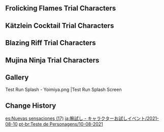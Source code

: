 {{Event
|name              = Test Run - Yoimiya, Diona, Xinyan, Sayu
|image             = Test Run - Character Trial Event Yoimiya-Diona-Xinyan-Sayu.png
|type              = In-Game
|type2             = Test Run
|time_known        = yes
|time_start        = 2021-08-10 18:00:00
|time_start_offset = UTC+8
|time_end          = 2021-08-31 14:59:59
}}

{{Test Run
|character_5_1 = Yoimiya
|rewards_5_1   = Primogem*20,Naku Weed*3
|party_5_1     = Noelle,Xiangling
|character_4_1 = Diona
|rewards_4_1   = Adventurer's Experience*6,Calla Lily*3
|party_4_1     = Kaeya,Lisa
|character_4_2 = Xinyan
|rewards_4_2   = Mystic Enhancement Ore*3,Violetgrass*3
|party_4_2     = Kaeya,Lisa
|character_4_3 = Sayu
|rewards_4_3   = Mora*15&#44;000,Crystal Marrow*3
|party_4_3     = Kaeya,Xiangling
|wish          = Tapestry of Golden Flames/2021-08-10
}}

==Frolicking Flames Trial Characters==
{{Trial Character/Event/Header}}
{{Trial Character/Event
|character_name         = Yoimiya
|character_level        = 80
|constellation          = 0
|weapon_name            = Thundering Pulse
|weapon_level           = 80
|refinement             = 1
|artifact_flower        = Entangling Bloom
|artifact_feather       = Shaft of Remembrance
|artifact_sands         = Morning Dew's Moment
|artifact_goblet        = Hopeful Heart
|artifact_circlet       = Capricious Visage
|artifact_level         = 20
|set1                   = Shimenawa's Reminiscence
|set1_piece_bonus       = 4
|normal_attack_talent   = 8
|elemental_skill_talent = 8
|elemental_burst_talent = 8
|hp                     = 16,571
|atk                    = 2,053
|def                    = 655
|em                     = 105
|er                     = 135.0%
|crit_rate              = 40.4%
|crit_dmg               = 214.5%
|pyro_dmg               = 46.6%
}}
{{Trial Character/Event
|character_name         = Noelle
|character_level        = 80
|constellation          = 0
|weapon_name            = Whiteblind
|weapon_level           = 80
|refinement             = 1
|artifact_flower        = Maiden's Distant Love
|artifact_feather       = Maiden's Heart-Stricken Infatuation
|artifact_sands         = Maiden's Passing Youth
|artifact_goblet        = Maiden's Fleeting Leisure
|artifact_circlet       = Maiden's Fading Beauty
|artifact_level         = 20
|set1                   = Maiden Beloved
|set1_piece_bonus       = 4
|normal_attack_talent   = 8
|elemental_skill_talent = 8
|elemental_burst_talent = 8
|hp                     = 18,483
|atk                    = 1,132
|def                    = 2,161
|em                     = 105
|er                     = 186.8%
|crit_rate              = 26.0%
|crit_dmg               = 91.9%
}}
{{Trial Character/Event
|character_name         = Xiangling
|character_level        = 80
|constellation          = 0
|weapon_name            = Dragon's Bane
|weapon_level           = 80
|refinement             = 1
|artifact_flower        = Royal Flora
|artifact_feather       = Royal Plume
|artifact_sands         = Royal Pocket Watch
|artifact_goblet        = Royal Silver Urn
|artifact_circlet       = Royal Masque
|artifact_level         = 20
|set1                   = Noblesse Oblige
|set1_piece_bonus       = 4
|normal_attack_talent   = 8
|elemental_skill_talent = 8
|elemental_burst_talent = 8
|hp                     = 21,803
|atk                    = 1,390
|def                    = 712
|em                     = 378
|er                     = 135.0%
|crit_rate              = 57.1%
|crit_dmg               = 91.9%
|other_stats            = 
}}
{{Trial Character/Event/Footer}}

==Kätzlein Cocktail Trial Characters==
{{Trial Character/Event/Header}}
{{Trial Character/Event
|character_name         = Diona
|character_level        = 80
|constellation          = 0
|weapon_name            = Favonius Codex
|weapon_level           = 80
|refinement             = 1
|artifact_flower        = Maiden's Distant Love
|artifact_feather       = Maiden's Heart-Stricken Infatuation
|artifact_sands         = Maiden's Passing Youth
|artifact_goblet        = Maiden's Fleeting Leisure
|artifact_circlet       = Maiden's Fading Beauty
|artifact_level         = 20
|set1                   = Maiden Beloved
|set1_piece_bonus       = 4
|normal_attack_talent   = 8
|elemental_skill_talent = 8
|elemental_burst_talent = 8
|hp                     = 23,938
|atk                    = 1,098
|def                    = 644
|em                     = 105
|er                     = 242.6%
|crit_rate              = 26.0%
|crit_dmg               = 91.9%
|other_stats            = 
}}
{{Trial Character/Event
|character_name         = Kaeya
|character_level        = 80
|constellation          = 0
|weapon_name            = Favonius Sword
|weapon_level           = 80
|refinement             = 1
|artifact_flower        = Royal Flora
|artifact_feather       = Royal Plume
|artifact_sands         = Royal Pocket Watch
|artifact_goblet        = Royal Silver Urn
|artifact_circlet       = Royal Masque
|artifact_level         = 20
|set1                   = Noblesse Oblige
|set1_piece_bonus       = 4
|normal_attack_talent   = 8
|elemental_skill_talent = 8
|elemental_burst_talent = 8
|hp                     = 22,863
|atk                    = 1,387
|def                    = 835
|em                     = 105
|er                     = 35.0%
|crit_rate              = 52.1%
|crit_dmg               = 41.9%
}}
{{Trial Character/Event
|character_name         = Lisa
|character_level        = 80
|constellation          = 0
|weapon_name            = Favonius Codex
|weapon_level           = 80
|refinement             = 1
|artifact_flower        = Royal Flora
|artifact_feather       = Royal Plume
|artifact_sands         = Royal Pocket Watch
|artifact_goblet        = Royal Silver Urn
|artifact_circlet       = Royal Masque
|artifact_level         = 20
|set1                   = Noblesse Oblige
|set1_piece_bonus       = 4
|normal_attack_talent   = 8
|elemental_skill_talent = 8
|elemental_burst_talent = 8
|hp                     = 19,986
|atk                    = 1,478
|def                    = 616
|em                     = 177
|er                     = 176.9%
|crit_rate              = 57.1%
|crit_dmg               = 91.9%
}}
{{Trial Character/Event/Footer}}

==Blazing Riff Trial Characters==
{{Trial Character/Event/Header}}
{{Trial Character/Event
|character_name         = Xinyan
|character_level        = 80
|constellation          = 0
|weapon_name            = Whiteblind
|weapon_level           = 80
|refinement             = 1
|artifact_flower        = Royal Flora
|artifact_feather       = Royal Plume
|artifact_sands         = Royal Pocket Watch
|artifact_goblet        = Royal Silver Urn
|artifact_circlet       = Royal Masque
|artifact_level         = 20
|set1                   = Noblesse Oblige
|set1_piece_bonus       = 4
|normal_attack_talent   = 8
|elemental_skill_talent = 8
|elemental_burst_talent = 8
|hp                     = 17,631
|atk                    = 1,622
|def                    = 2,001
|em                     = 105
|er                     = 135.0%
|crit_rate              = 26.1%
|crit_dmg               = 91.9%
|other_stats            =
}}
{{Trial Character/Event
|character_name         = Kaeya
|character_level        = 80
|constellation          = 0
|weapon_name            = Favonius Sword
|weapon_level           = 80
|refinement             = 1
|artifact_flower        = Royal Flora
|artifact_feather       = Royal Plume
|artifact_sands         = Royal Pocket Watch
|artifact_goblet        = Royal Silver Urn
|artifact_circlet       = Royal Masque
|artifact_level         = 20
|set1                   = Noblesse Oblige
|set1_piece_bonus       = 4
|normal_attack_talent   = 8
|elemental_skill_talent = 8
|elemental_burst_talent = 8
|hp                     = 22,863
|atk                    = 1,387
|def                    = 835
|em                     = 105
|er                     = 210.8%
|crit_rate              = 57.1%
|crit_dmg               = 91.9%
}}
{{Trial Character/Event
|character_name         = Lisa
|character_level        = 80
|constellation          = 0
|weapon_name            = Favonius Codex
|weapon_level           = 80
|refinement             = 1
|artifact_flower        = Royal Flora
|artifact_feather       = Royal Plume
|artifact_sands         = Royal Pocket Watch
|artifact_goblet        = Royal Silver Urn
|artifact_circlet       = Royal Masque
|artifact_level         = 20
|set1                   = Noblesse Oblige
|set1_piece_bonus       = 4
|normal_attack_talent   = 8
|elemental_skill_talent = 8
|elemental_burst_talent = 8
|hp                     = 19,986
|atk                    = 1,478
|def                    = 616
|em                     = 177
|er                     = 176.9%
|crit_rate              = 57.1%
|crit_dmg               = 91.9%
}}
{{Trial Character/Event/Footer}}

==Mujina Ninja Trial Characters==
{{Trial Character/Event/Header}}
{{Trial Character/Event
|character_name         = Sayu
|character_level        = 80
|constellation          = 0
|weapon_name            = Favonius Greatsword
|weapon_level           = 80
|refinement             = 1
|artifact_flower        = In Remembrance of Viridescent Fields
|artifact_feather       = Viridescent Arrow Feather
|artifact_sands         = Viridescent Venerer's Determination
|artifact_goblet        = Viridescent Venerer's Vessel
|artifact_circlet       = Viridescent Venerer's Diadem
|artifact_level         = 20
|set1                   = Viridescent Venerer
|set1_piece_bonus       = 4
|normal_attack_talent   = 8
|elemental_skill_talent = 8
|elemental_burst_talent = 8
|hp                     = 18,270
|atk                    = 1,130
|def                    = 788
|em                     = 736
|er                     = 190.8%
|crit_rate              = 26.0%
|crit_dmg               = 91.9%
}}
{{Trial Character/Event
|character_name         = Kaeya
|character_level        = 80
|constellation          = 0
|weapon_name            = Favonius Sword
|weapon_level           = 80
|refinement             = 1
|artifact_flower        = Royal Flora
|artifact_feather       = Royal Plume
|artifact_sands         = Royal Pocket Watch
|artifact_goblet        = Royal Silver Urn
|artifact_circlet       = Royal Masque
|artifact_level         = 20
|set1                   = Noblesse Oblige
|set1_piece_bonus       = 4
|normal_attack_talent   = 8
|elemental_skill_talent = 8
|elemental_burst_talent = 8
|hp                     = 22,863
|atk                    = 1,387
|def                    = 835
|em                     = 105
|er                     = 210.8%
|crit_rate              = 57.1%
|crit_dmg               = 91.9%
}}
{{Trial Character/Event
|character_name         = Xiangling
|character_level        = 80
|constellation          = 0
|weapon_name            = Dragon's Bane
|weapon_level           = 80
|refinement             = 1
|artifact_flower        = Royal Flora
|artifact_feather       = Royal Plume
|artifact_sands         = Royal Pocket Watch
|artifact_goblet        = Royal Silver Urn
|artifact_circlet       = Royal Masque
|artifact_level         = 20
|set1                   = Noblesse Oblige
|set1_piece_bonus       = 4
|normal_attack_talent   = 8
|elemental_skill_talent = 8
|elemental_burst_talent = 8
|hp                     = 21,803
|atk                    = 1,390
|def                    = 712
|em                     = 378
|er                     = 135.0%
|crit_rate              = 57.1%
|crit_dmg               = 91.9%
}}
{{Trial Character/Event/Footer}}

==Gallery==
<gallery>
Test Run Splash - Yoimiya.png |Test Run Splash Screen
</gallery>
==Change History==
{{Change History|2.0}}

[[es:Nuevas sensaciones (17)]]
[[ja:腕試し - キャラクターお試しイベント/2021-08-10]]
[[pt-br:Teste de Personagens/10-08-2021]]